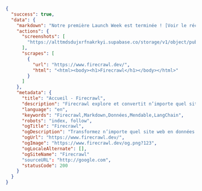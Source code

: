 ```json JSON
{
  "success": true,
  "data": {
    "markdown": "Notre première Launch Week est terminée ! [Voir le récapitulatif 🚀](blog/firecrawl-launch-week-1-recap)...",
    "actions": {
      "screenshots": [
        "https://alttmdsdujxrfnakrkyi.supabase.co/storage/v1/object/public/media/screenshot-75ef2d87-31e0-4349-a478-fb432a29e241.png"
      ],
      "scrapes": [
        {
          "url": "https://www.firecrawl.dev/",
          "html": "<html><body><h1>Firecrawl</h1></body></html>"
        }
      ]
    },
    "metadata": {
      "title": "Accueil - Firecrawl",
      "description": "Firecrawl explore et convertit n’importe quel site web en markdown propre.",
      "language": "en",
      "keywords": "Firecrawl,Markdown,Données,Mendable,LangChain",
      "robots": "index, follow",
      "ogTitle": "Firecrawl",
      "ogDescription": "Transformez n’importe quel site web en données prêtes pour les LLM.",
      "ogUrl": "https://www.firecrawl.dev/",
      "ogImage": "https://www.firecrawl.dev/og.png?123",
      "ogLocaleAlternate": [],
      "ogSiteName": "Firecrawl"
      "sourceURL": "http://google.com",
      "statusCode": 200
    }
  }
}
```
